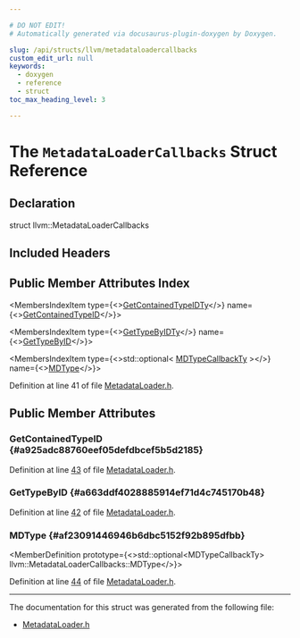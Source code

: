 ```yaml
---

# DO NOT EDIT!
# Automatically generated via docusaurus-plugin-doxygen by Doxygen.

slug: /api/structs/llvm/metadataloadercallbacks
custom_edit_url: null
keywords:
  - doxygen
  - reference
  - struct
toc_max_heading_level: 3

---
```





# The `MetadataLoaderCallbacks` Struct Reference

<DoxygenPage pluginConfig={pluginConfig}>



## Declaration

<CodeBlock>struct llvm::MetadataLoaderCallbacks</CodeBlock>

## Included Headers

<IncludesList>
<IncludesListItem
  filePath="Bitcode/Reader/MetadataLoader.h"
  permalink="/docs/api/files/lib/lib/bitcode/lib/bitcode/reader/metadataloader-h"
  isLocal="true" />
</IncludesList>

## Public Member Attributes Index

<MembersIndex>

<MembersIndexItem
  type={<><a href="/docs/api/namespaces/llvm/#a2d982bab8d9e6a32125c4365e4337a72">GetContainedTypeIDTy</a></>}
  name={<><a href="#a925adc88760eef05defdbcef5b5d2185">GetContainedTypeID</a></>}>
</MembersIndexItem>

<MembersIndexItem
  type={<><a href="/docs/api/namespaces/llvm/#a23ee5b485c4af83a105d5c878854b978">GetTypeByIDTy</a></>}
  name={<><a href="#a663ddf4028885914ef71d4c745170b48">GetTypeByID</a></>}>
</MembersIndexItem>

<MembersIndexItem
  type={<>std::optional&lt; <a href="/docs/api/namespaces/llvm/#a6d3b05383acd6955e70097b03e895e4c">MDTypeCallbackTy</a> &gt;</>}
  name={<><a href="#af23091446946b6dbc5152f92b895dfbb">MDType</a></>}>
</MembersIndexItem>

</MembersIndex>


Definition at line 41 of file <a href="/docs/api/files/lib/lib/bitcode/lib/bitcode/reader/metadataloader-h">MetadataLoader.h</a>.

<SectionDefinition>

## Public Member Attributes

### GetContainedTypeID {#a925adc88760eef05defdbcef5b5d2185}

<MemberDefinition
  prototype="GetContainedTypeIDTy llvm::MetadataLoaderCallbacks::GetContainedTypeID">

Definition at line <a href="/docs/api/files/lib/lib/bitcode/lib/bitcode/reader/metadataloader-h/#l00043">43</a> of file <a href="/docs/api/files/lib/lib/bitcode/lib/bitcode/reader/metadataloader-h">MetadataLoader.h</a>.
</MemberDefinition>

### GetTypeByID {#a663ddf4028885914ef71d4c745170b48}

<MemberDefinition
  prototype="GetTypeByIDTy llvm::MetadataLoaderCallbacks::GetTypeByID">

Definition at line <a href="/docs/api/files/lib/lib/bitcode/lib/bitcode/reader/metadataloader-h/#l00042">42</a> of file <a href="/docs/api/files/lib/lib/bitcode/lib/bitcode/reader/metadataloader-h">MetadataLoader.h</a>.
</MemberDefinition>

### MDType {#af23091446946b6dbc5152f92b895dfbb}

<MemberDefinition
  prototype={<>std::optional&lt;MDTypeCallbackTy&gt; llvm::MetadataLoaderCallbacks::MDType</>}>

Definition at line <a href="/docs/api/files/lib/lib/bitcode/lib/bitcode/reader/metadataloader-h/#l00044">44</a> of file <a href="/docs/api/files/lib/lib/bitcode/lib/bitcode/reader/metadataloader-h">MetadataLoader.h</a>.
</MemberDefinition>

</SectionDefinition>

<hr/>

The documentation for this struct was generated from the following file:

<ul>
<li><a href="/docs/api/files/lib/lib/bitcode/lib/bitcode/reader/metadataloader-h">MetadataLoader.h</a></li>
</ul>

</DoxygenPage>

